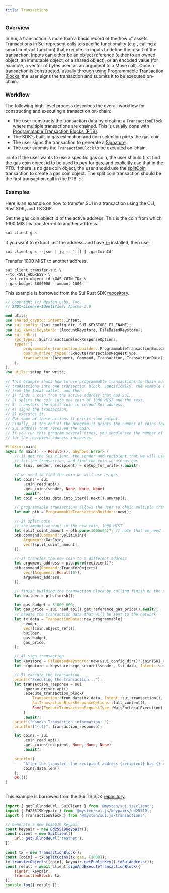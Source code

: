 ```yaml
---
title: Transactions
---
```



### Overview
In Sui, a transaction is more than a basic record of the flow of assets. Transactions in Sui represent calls to specific functionality (e.g., calling a smart contract function) that execute on inputs to define the result of the transaction.
Inputs can either be an object reference (either to an owned object, an immutable object, or a shared object), or an encoded value (for example, a vector of bytes used as an argument to a Move call). 
Once a transaction is constructed, usually through using [Programmable Transaction Blocks](./building-ptb), the user signs the transaction and submits it to be executed on-chain.

### Workflow

The following high-level process describes the overall workflow for constructing and executing a transaction on-chain:
* The user constructs the transaction data by creating a `TransactionBlock` where multiple transactions are chained. This is usually done with [Programmable Transaction Blocks (PTB)](./building-ptb).
* The SDK's built-in gas estimation and coin selection picks the gas coin.
* The user signs the transaction to generate a [Signature](/concepts/cryptography/transaction-auth/signatures#user-signature).
* The user submits the `TransactionBlock` to be executed on-chain.

:::info
If the user wants to use a specific gas coin, the user should first find the gas coin object id to be used to pay for gas, and explicitly use that in the PTB. If there is no gas coin object, the user should use the [splitCoin](./building-ptb#available-transactions) transaction to create a gas coin object. The split coin transaction should be the first transaction call in the PTB.
:::


### Examples

Here is an example on how to transfer SUI in a transaction using the CLI, Rust SDK, and TS SDK.

<Tabs groupId="examples-sending-transaction">

<TabItem value="cli" label="Sui CLI" default>

Get the gas coin object id of the active address. This is the coin from which 1000 MIST is transferred to another address.
```shell
sui client gas
```

If you want to extract just the address and have [`jq`](https://jqlang.github.io/jq/) installed, then use:
```shell
sui client gas --json | jq -r '.[] | .gasCoinId'
```

Transfer 1000 MIST to another address.

```shell
sui client transfer-sui \
--to <SUI_ADDRESS> \
--sui-coin-object-id <GAS_COIN_ID> \
--gas-budget 5000000 --amount 1000
```

</TabItem>

<TabItem value="rust-sdk" label="Rust SDK">

This example is borrowed from the Sui Rust SDK [repository](https://github.com/MystenLabs/sui/blob/main/crates/sui-sdk/examples/programmable_transactions_api.rs).

```rust
// Copyright (c) Mysten Labs, Inc.
// SPDX-License-Identifier: Apache-2.0

mod utils;
use shared_crypto::intent::Intent;
use sui_config::{sui_config_dir, SUI_KEYSTORE_FILENAME};
use sui_keys::keystore::{AccountKeystore, FileBasedKeystore};
use sui_sdk::{
    rpc_types::SuiTransactionBlockResponseOptions,
    types::{
        programmable_transaction_builder::ProgrammableTransactionBuilder,
        quorum_driver_types::ExecuteTransactionRequestType,
        transaction::{Argument, Command, Transaction, TransactionData},
    },
};
use utils::setup_for_write;

// This example shows how to use programmable transactions to chain multiple
// transactions into one transaction block. Specifically, the example retrieves two addresses
// from the local wallet, and then
// 1) finds a coin from the active address that has Sui,
// 2) splits the coin into one coin of 1000 MIST and the rest,
// 3  transfers the split coin to second Sui address,
// 4) signs the transaction,
// 5) executes it.
// For some of these actions it prints some output.
// Finally, at the end of the program it prints the number of coins for the
// Sui address that received the coin.
// If you run this program several times, you should see the number of coins
// for the recipient address increases.

#[tokio::main]
async fn main() -> Result<(), anyhow::Error> {
    // 1) get the Sui client, the sender and recipient that we will use
    // for the transaction, and find the coin we use as gas
    let (sui, sender, recipient) = setup_for_write().await?;

    // we need to find the coin we will use as gas
    let coins = sui
        .coin_read_api()
        .get_coins(sender, None, None, None)
        .await?;
    let coin = coins.data.into_iter().next().unwrap();

    // programmable transactions allows the user to chain multiple transactions
    let mut ptb = ProgrammableTransactionBuilder::new();

    // 2) split coin
    // the amount we want in the new coin, 1000 MIST
    let split_coint_amount = ptb.pure(1000u64)?; // note that we need to specify the u64 type
    ptb.command(Command::SplitCoins(
        Argument::GasCoin,
        vec![split_coint_amount],
    ));

    // 3) transfer the new coin to a different address
    let argument_address = ptb.pure(recipient)?;
    ptb.command(Command::TransferObjects(
        vec![Argument::Result(0)],
        argument_address,
    ));

    // finish building the transaction block by calling finish on the ptb
    let builder = ptb.finish();

    let gas_budget = 5_000_000;
    let gas_price = sui.read_api().get_reference_gas_price().await?;
    // create the transaction data that will be sent to the network
    let tx_data = TransactionData::new_programmable(
        sender,
        vec![coin.object_ref()],
        builder,
        gas_budget,
        gas_price,
    );

    // 4) sign transaction
    let keystore = FileBasedKeystore::new(&sui_config_dir()?.join(SUI_KEYSTORE_FILENAME))?;
    let signature = keystore.sign_secure(&sender, &tx_data, Intent::sui_transaction())?;

    // 5) execute the transaction
    print!("Executing the transaction...");
    let transaction_response = sui
        .quorum_driver_api()
        .execute_transaction_block(
            Transaction::from_data(tx_data, Intent::sui_transaction(), vec![signature]),
            SuiTransactionBlockResponseOptions::full_content(),
            Some(ExecuteTransactionRequestType::WaitForLocalExecution),
        )
        .await?;
    print!("done\n Transaction information: ");
    println!("{:?}", transaction_response);

    let coins = sui
        .coin_read_api()
        .get_coins(recipient, None, None, None)
        .await?;

    println!(
        "After the transfer, the recipient address {recipient} has {} coins",
        coins.data.len()
    );
    Ok(())
}
	
```


</TabItem>

<TabItem value="ts-sdk" label="TS SDK">

This example is borrowed from the Sui TS SDK [repository](https://github.com/MystenLabs/sui/tree/main/sdk/typescript#transfer-sui).

```js
import { getFullnodeUrl, SuiClient } from '@mysten/sui.js/client';
import { Ed25519Keypair } from '@mysten/sui.js/keypairs/ed25519';
import { TransactionBlock } from '@mysten/sui.js/transactions';

// Generate a new Ed25519 Keypair
const keypair = new Ed25519Keypair();
const client = new SuiClient({
	url: getFullnodeUrl('testnet'),
});

const tx = new TransactionBlock();
const [coin] = tx.splitCoins(tx.gas, [1000]);
tx.transferObjects([coin], keypair.getPublicKey().toSuiAddress());
const result = await client.signAndExecuteTransactionBlock({
	signer: keypair,
	transactionBlock: tx,
});
console.log({ result });
```

</TabItem>

</Tabs>
